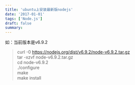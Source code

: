 ```yaml
---
title: 'ubuntu上安装最新版nodejs'
date: '2017-01-01'
tags: ['Node.js']
draft: false
summary: 
---
```


如：当前版本是v6.9.2
> curl -0 https://nodejs.org/dist/v6.9.2/node-v6.9.2.tar.gz  
tar -xzvf node-v6.9.2.tar.gz  
cd node-v6.9.2  
./configure  
make  
make install